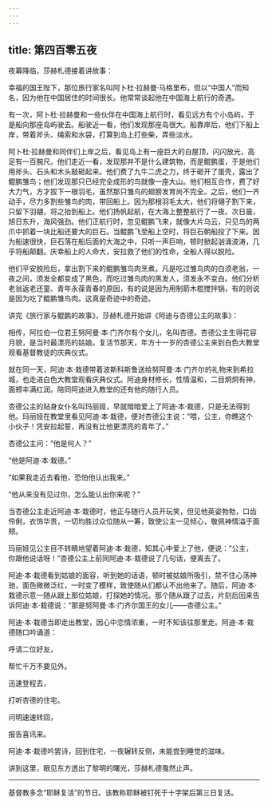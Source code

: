 ```yaml
---
---
---
```

title: 第四百零五夜
---






夜幕降临，莎赫札德接着讲故事：





幸福的国王陛下，那位旅行家名叫阿卜杜·拉赫曼·马格里布，但以“中国人”而知名，因为他在中国居住的时间很长。他常常谈起他在中国海上航行的奇遇。

有一次，阿卜杜·拉赫曼和一些伙伴在中国海上航行时，看见远方有个小岛屿，于是船向那座岛屿驶去。船驶近一看，他们发现那座岛很大。船靠岸后，他们下船上岸，带着斧头、绳索和水袋，打算到岛上打些柴，弄些淡水。

阿卜杜·拉赫曼和同伴们上岸之后，看见岛上有一座巨大的白屋顶，闪闪放光，高足有一百腕尺。他们走近一看，发现那并不是什么建筑物，而是鲲鹏蛋，于是他们用斧头、石头和木头敲砸起来。他们费了九牛二虎之力，终于砸开了蛋壳，露出了鲲鹏雏鸟；他们发现那只已经完全成形的鸟就像一座大山。他们相互合作，费了好大力气，方才拔下一根羽毛，虽然那只雏鸟的翅膀发育尚不完全。之后，他们一齐动手，尽力多割些雏鸟的肉，带回船上。因为那根羽毛太大，他们将翎子割下来，只留下羽翮，将之抬到船上。他们扬帆起航，在大海上整整航行了一夜。次日晨，旭日东升，海风强劲。他们正航行时，忽见鲲鹏飞来，就像大片乌云，只见鸟的两爪中抓着一块比船还要大的巨石。当鲲鹏飞至船上空时，将巨石朝船投了下来。因为船速很快，巨石落在船后面的大海之中，只听一声巨响，顿时掀起汹涌波涛，几乎将船颠翻。庆幸船上的人命大，安拉救了他们的性命，全船人得以脱险。

他们平安脱险后，拿出割下来的鲲鹏雏鸟肉烹煮。凡是吃过雏鸟肉的白须老翁，一夜之间，须发全都变成了黑色，而吃过雏鸟肉的黑发人，须发永不变白。他们分析老翁返老还童、青年永葆青春的原因，有的说是因为用制箭木棍搅拌锅，有的则说是因为吃了鲲鹏雏鸟肉。这真是奇迹中的奇迹。





讲完《旅行家与鲲鹏的故事》，莎赫札德开始讲《阿迪与杏德公主的故事》：

相传，阿拉伯一位君王努阿曼·本·门齐尔有个女儿，名叫杏德。杏德公主生得花容月貌，是当时最漂亮的姑娘。复活节那天，年方十一岁的杏德公主来到白色大教堂观看基督教徒的庆典仪式。

就在同一天，阿迪·本·栽德带着波斯科斯鲁送给努阿曼·本·门齐尔的礼物来到希拉城，也走进白色大教堂观看庆典仪式。阿迪身材修长，性情温和，二目炯炯有神，面颊丰满红润。陪同阿迪进入教堂的还有他的随行人员。

杏德公主的贴身女仆名叫玛丽娅，早就暗暗爱上了阿迪·本·栽德，只是无法得到他。玛丽娅在教堂里看见阿迪·本·栽德，便对杏德公主说：“喂，公主，你瞧这个小伙子！凭安拉起誓，再没有比他更漂亮的青年了。”

杏德公主问：“他是何人？”

“他是阿迪·本·栽德。”

“如果我走近去看他，恐怕他认出我来。”

“他从来没有见过你，怎么能认出你来呢？”

当杏德公主走近阿迪·本·栽德时，他正与随行人员开玩笑，但见他英姿勃勃，口齿伶俐，衣饰华贵，一切均胜过众位随从一筹，致使公主一见倾心，敬佩神情溢于面颊。

玛丽娅见公主目不转睛地望着阿迪·本·栽德，知其心中爱上了他，便说：“公主，你跟他说话呀！”杏德公主上前同阿迪·本·栽德说了几句话，便离去了。

阿迪·本·栽德看到姑娘的面容，听到她的话语，顿时被姑娘所吸引，禁不住心荡神驰，面色微微泛红，一时变了模样，致使随从们都认不出他来了。随后，阿迪·本·栽德示意一随从跟上那位姑娘，打探她的情况。那个随从跟了过去，片刻后回来告诉阿迪·本·栽德说：“那是努阿曼·本·门齐尔国王的女儿——杏德公主。”

阿迪·本·栽德当即走出教堂，因心中恋情浓重，一时不知该往那里走。阿迪·本·栽德随口吟诵道：


呼请二位好友，

帮忙千万不要见外。

迅速登程去，

打听杏德的住宅。

问明速速转回，

报告喜讯来。



阿迪·本·栽德吟罢诗，回到住宅，一夜辗转反侧，未能尝到睡觉的滋味。





讲到这里，眼见东方透出了黎明的曙光，莎赫札德戛然止声。



***





基督教多念“耶稣复活”的节日。该教称耶稣被钉死于十字架后第三日复活。​​​
